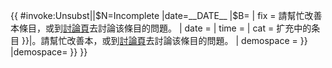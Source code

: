 {{ {{{|safesubst:}}}#invoke:Unsubst||$N=Incomplete |date=__DATE__ |$B=
<!--{{Incomplete}} begin-->{{main other|{{Ambox
| name  = Incomplete
| subst = <includeonly>{{subst:substcheck}}</includeonly>
| type  = content
| sect  = {{{1|}}}
| issue = '''不完整'''。{{#if:{{{reason|}}}|因为{{{reason}}}。}}
| small = {{#switch: {{lc: {{{1}}} }} | section | table = left | #default = {{{small|}}} }}
| fix   = 請幫忙改善本條目，或到[[{{TALKSPACE}}:{{PAGENAME}}|討論頁]]去討論该條目的問題。
| date  = {{{date|}}}
| time  = {{{time|}}}
| cat   = 扩充中的条目
}}|{{Mbox
| type = content
| text = 本{{{1|條目}}}'''不完整'''{{#if:{{{reason|}}}|，因为{{{reason}}}}}。請幫忙改善本{{{1|條目}}}，或到[[{{TALKSPACE}}:{{PAGENAME}}|討論頁]]去討論该條目的問題。
| demospace = {{{demospace|}}}
}}
|demospace={{{demospace|<noinclude>main</noinclude>}}}
}}<!--{{Incomplete}} end-->
}}<noinclude>
{{Documentation}}
</noinclude>